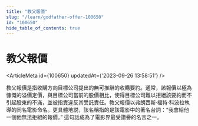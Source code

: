 ```yaml
---
title: "教父報價"
slug: "/learn/godfather-offer-100650"
id: "100650"
hide_table_of_contents: true
---
```



# 教父報價

<ArticleMeta id={100650} updatedAt={'2023-09-26 13:58:51'} />
<div className='border-solid border-b border-t-0 my-4 border-[var(--ifm-color-gray-300)]' />

教父報價是指收購方向目標公司提出的無可推辭的收購要約。通常，該報價以極為慷慨的溢價定價，與目標公司當前的股價相比，使得目標公司難以拒絕該要約而不引起股東的不滿，並被指責違反其受託責任。教父報價以弗朗西斯·福特·科波拉執導的同名電影命名。更具體地説，該名稱指的是該電影中的著名台詞：“我會給他一個他無法拒絕的報價。” 這句話成為了電影界最受讚譽的名言之一。
